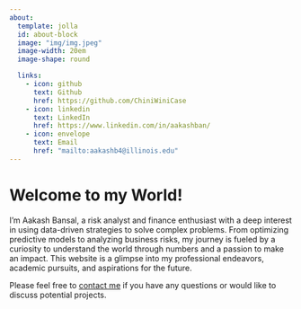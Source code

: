 ```yaml
---
about:
  template: jolla
  id: about-block
  image: "img/img.jpeg"
  image-width: 20em
  image-shape: round

  links:
    - icon: github
      text: Github
      href: https://github.com/ChiniWiniCase
    - icon: linkedin
      text: LinkedIn
      href: https://www.linkedin.com/in/aakashban/
    - icon: envelope
      text: Email
      href: "mailto:aakashb4@illinois.edu"  
---
```


::: {#about-block}
:::

# Welcome to my World!

I’m Aakash Bansal, a risk analyst and finance enthusiast with a deep interest in using data-driven strategies to solve complex problems. From optimizing predictive models to analyzing business risks, my journey is fueled by a curiosity to understand the world through numbers and a passion to make an impact. This website is a glimpse into my professional endeavors, academic pursuits, and aspirations for the future.


Please feel free to [contact me](mailto:aakashb4@illinois.edu) if you have any questions or would like to discuss potential projects.


